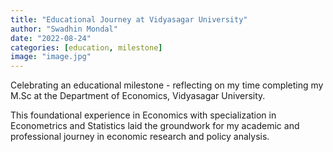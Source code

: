 ```yaml
---
title: "Educational Journey at Vidyasagar University"
author: "Swadhin Mondal"
date: "2022-08-24"
categories: [education, milestone]
image: "image.jpg"
---
```


Celebrating an educational milestone - reflecting on my time completing my M.Sc at the Department of Economics, Vidyasagar University.

This foundational experience in Economics with specialization in Econometrics and Statistics laid the groundwork for my academic and professional journey in economic research and policy analysis.
